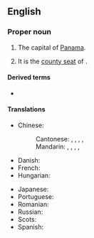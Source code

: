 ==English==
{{wikipedia}}

===Proper noun===
{{en-proper noun|head=[[Panama]] [[city|City]]}}

# The capital of [[Panama]].
# {{place|en|city|s/Florida|c/USA}} It is the [[county seat]] of {{l|en|Bay County}}.

====Derived terms====
* {{l|en|Panama City Beach}}

====Translations====
{{trans-top|capital of Panama}}
* Chinese:
*: Cantonese: {{t|yue|巴拿馬城}}, {{t|yue|巴拿马城|tr=baa1 naa4 maa5 sing4}}, {{t|yue|巴拿馬市}}, {{t|yue|巴拿马市|tr=baa1 naa4 maa5 si5}}, {{t|yue|巴京|tr=baa1 ging1}}
*: Mandarin: {{t+|cmn|巴拿馬城}}, {{t+|cmn|巴拿马城|tr=Bānámǎ Chéng}}, {{t|cmn|巴拿馬市}}, {{t|cmn|巴拿马市|tr=Bānámǎ Shì}}, {{t|cmn|巴京|tr=Bājīng}}
* Danish: {{t|da|Panama City}}
* French: {{t+|fr|Panamá}}
* Hungarian: {{t+|hu|Panamaváros}}
{{trans-mid}}
* Japanese: {{t|ja|パナマシティ|tr=Panamashiti}}
* Portuguese: {{t+|pt|Cidade do Panamá|f}}
* Romanian: {{t+|ro|Panama City}}
* Russian: {{t+|ru|Пана́ма|f}}
* Scots: {{t|sco|Panama Ceety}}
* Spanish: {{t+|es|Panamá}}
{{trans-bottom}}

{{C|en|Capital cities|Florida, USA}}